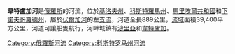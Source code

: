 {{Infobox River
|river_name = 韋特盧加河
|image_name = Vetluga river.jpg
|caption = 
|origin = 
|mouth = [[伏爾加河|伏爾加河]]
|basin_countries = {{flag|Russia}}
|length = 889公里
|elevation =
|discharge = 每秒255立方米
|watershed = 39,000平方公里
}}

'''韋特盧加河'''是[[俄羅斯|俄羅斯]]的河流，位於[[基洛夫州|基洛夫州]]、[[科斯特羅馬州|科斯特羅馬州]]、[[馬里埃爾共和國|馬里埃爾共和國]]和[[下諾夫哥羅德州|下諾夫哥羅德州]]，屬於[[伏爾加河|伏爾加河]]的左[[支流|支流]]，河道全長889公里，[[流域|流域]]面積39,400平方公里，河道可讓船隻航行，河畔城鎮有[[沙里亞_(科斯特羅馬州)|沙里亞]]和[[韋特盧加|韋特盧加]]。

{{俄羅斯地理小作品}}
{{Volga River}}

[[Category:俄羅斯河流|Category:俄羅斯河流]]
[[Category:科斯特罗马州河流|Category:科斯特罗马州河流]]
